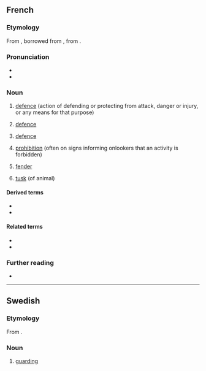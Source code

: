 {{also|defense}}

==French==
{{wikipedia|lang=fr}}

===Etymology===
From {{inh|fr|fro|-}}, borrowed from {{bor|fr|LL.|defensa}}, from {{der|fr|la|defendo}}.

===Pronunciation===
* {{fr-IPA}}
* {{audio|fr|Fr-défense.ogg|Audio}}

===Noun===
{{fr-noun|f}}

# [[defence]] (action of defending or protecting from attack, danger or injury, or any means for that purpose)
# {{lb|fr|legal}} [[defence]]
# {{lb|fr|sports}} [[defence]]
# [[prohibition]] (often on signs informing onlookers that an activity is forbidden)
#: {{ux|fr|'''défense''' de fumer|'''no''' smoking}}
#: {{ux|fr|'''défense''' de stationner|'''no''' parking}}
# {{lb|fr|nautical}} [[fender]]
# [[tusk]] (of animal)

====Derived terms====
* {{l|fr|La Défense}}
* {{l|fr|légitime défense}}

====Related terms====
* {{l|fr|défendre}}
* {{l|fr|défenseur}}

===Further reading===
* {{R:TLFi}}

----

==Swedish==

===Etymology===
From {{der|sv|fr|défense}}.

===Noun===
{{sv-noun|c}}

# {{lb|sv|medicine}} [[guarding]]